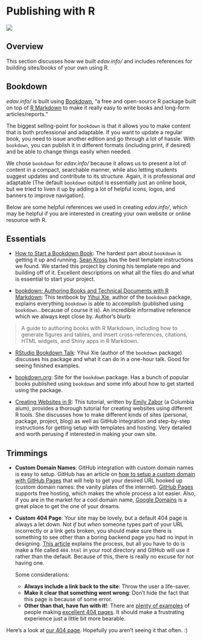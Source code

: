 # Publishing with R {#publish}

![](images/banners/banner_publish.png)

## Overview

This section discusses how we built *edav.info/* and includes references for building sites/books of your own using R.

## Bookdown

*edav.info/* is built using [Bookdown](https://bookdown.org/){target="_blank"}, "a free and open-source R package built on top of [R Markdown](https://rmarkdown.rstudio.com/){target="_blank"} to make it really easy to write books and long-form articles/reports."

The biggest selling-point for `bookdown` is that it allows you to make content that is both professional and adaptable. If you want to update a regular book, you need to issue another edition and go through a lot of hassle. With `bookdown`, you can publish it in different formats (including print, if desired) and be able to change things easily when needed.

We chose `bookdown` for *edav.info/* because it allows us to present a lot of content in a compact, searchable manner, while also letting students suggest updates and contribute to its structure. Again, it is professional *and* adaptable (The default `bookdown` output is essentially just an online book, but we tried to liven it up by adding a lot of helpful icons, logos, and banners to improve navigation).

Below are some helpful references we used in creating *edav.info/*, which may be helpful if you are interested in creating your own website or online resource with R.

## Essentials

- [How to Start a Bookdown Book](http://seankross.com/2016/11/17/How-to-Start-a-Bookdown-Book.html){target="_blank"}: The hardest part about `bookdown` is getting it up and running. [Sean Kross](http://seankross.com/about/){target="_blank"} has the best template instructions we found. We started this project by cloning his template repo and building off of it. Excellent descriptions on what all the files do and what is essential to start your project.

- [bookdown: Authoring Books and Technical Documents with R Markdown](https://bookdown.org/yihui/bookdown/){target="_blank"}: This textbook by [Yihui Xie](https://yihui.name/en/){target="_blank"}, author of the `bookdown` package, explains everything `bookdown` is able to accomplish (published using `bookdown`...because of course it is). An incredible informative reference which we always kept close by. Author's blurb:

> A guide to authoring books with R Markdown, including how to generate figures and tables, and insert cross-references, citations, HTML widgets, and Shiny apps in R Markdown. 
>

- [RStudio Bookdown Talk](https://www.rstudio.com/resources/webinars/introducing-bookdown/){target="_blank"}: Yihui Xie (author of the `bookdown` package) discusses his package and what it can do in a one-hour talk. Good for seeing finished examples.

- [bookdown.org](https://bookdown.org/home/about.html){target="_blank"}: Site for the `bookdown` package. Has a bunch of popular books published using `bookdown` and some info about how to get started using the package.

- [Creating Websites in R](http://www.emilyzabor.com/tutorials/rmarkdown_websites_tutorial.html){target="_blank"}: This tutorial, written by [Emily Zabor](http://www.emilyzabor.com/){target="_blank"} (a Columbia alum), provides a thorough tutorial for creating websites using different R tools. She discusses how to make different kinds of sites (personal, package, project, blog) as well as GitHub integration and step-by-step instructions for getting setup with templates and hosting. Very detailed and worth perusing if interested in making your own site.

## Trimmings

- **Custom Domain Names**: GitHub integration with custom domain names is easy to setup. GitHub has an article on [how to setup a custom domain with GitHub Pages](https://help.github.com/articles/using-a-custom-domain-with-github-pages/){target="_blank"} that will help to get your desired URL hooked up (custom domain names: the vanity plates of the internet). [GitHub Pages](https://pages.github.com/){target="_blank"} supports free hosting, which makes the whole process a lot easier. Also, if you are in the market for a cool domain name, [Google Domains](https://domains.google/#/){target="_blank"} is a great place to get the one of your dreams.

- **Custom 404 Page**: Your site may be lovely, but a default 404 page is always a let down. Not *if* but *when* someone types part of your URL incorrectly or a link gets broken, you should make sure there is something to see other than a boring backend page you had no input in designing. [This article](https://mycyberuniverse.com/developing/custom-404-page-for-website-hosted-on-github.html){target="_blank"} explains the process, but all you have to do is make a file called `404.html` in your root directory and GitHub will use it rather than the default. Because of this, there is really no excuse for not having one. 

    Some considerations:
    - **Always include a link back to the site**: Throw the user a life-saver.
    - **Make it clear that something went wrong**: Don't hide the fact that this page is because of some error.
    - **Other than that, have fun with it!**: There are [plenty of examples](https://www.canva.com/learn/404-page-design/){target="_blank"} of people making [excellent 404 pages](https://www.pagecloud.com/blog/best-404-pages){target="_blank"}. It should make a frustrating experience just a little bit more bearable.
    
Here's a look at [our 404 page](404.html). Hopefully you aren't seeing it that often. :)









